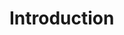 # Introduction



```{=latex}
\chaptertitlepage{Chapter1/img/ASD_psd.png}{2}{Multi- and hyperspectral classification of soft-bottom intertidal vegetation using a spectral library for coastal biodiversity remote sensing}{Chapter1/img/Seagrass_quadrats_psd.png}
```